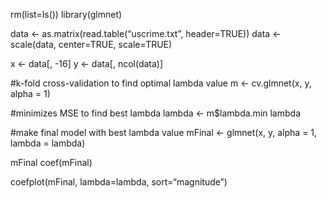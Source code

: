 rm(list=ls())
library(glmnet)

data <- as.matrix(read.table("uscrime.txt", header=TRUE))
data <- scale(data, center=TRUE, scale=TRUE)

x <- data[, -16]
y <- data[, ncol(data)]

#k-fold cross-validation to find optimal lambda value
m <- cv.glmnet(x, y, alpha = 1)

#minimizes MSE to find best lambda
lambda <- m$lambda.min
lambda

#make final model with best lambda value
mFinal <- glmnet(x, y, alpha = 1, lambda = lambda)

mFinal
coef(mFinal)

coefplot(mFinal, lambda=lambda, sort="magnitude")
